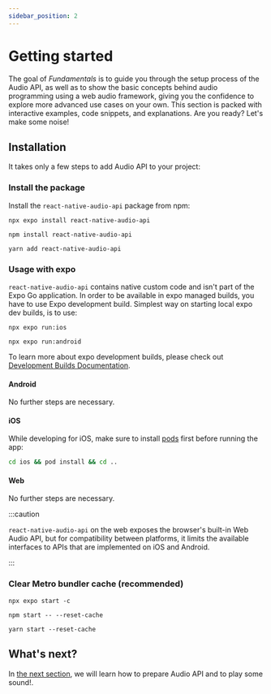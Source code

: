 ```yaml
---
sidebar_position: 2
---
```



# Getting started

The goal of _Fundamentals_ is to guide you through the setup process of the Audio API, as well as to show the basic concepts behind audio programming using a web audio framework, giving you the confidence to explore more advanced use cases on your own. This section is packed with interactive examples, code snippets, and explanations. Are you ready? Let's make some noise!

## Installation

It takes only a few steps to add Audio API to your project:

### Install the package

Install the `react-native-audio-api` package from npm:

<Tabs groupId="package-managers">
  <TabItem value="expo" label="EXPO" default>

    npx expo install react-native-audio-api

  </TabItem>
  <TabItem value="npm" label="NPM">

    npm install react-native-audio-api

  </TabItem>
  <TabItem value="yarn" label="YARN">

    yarn add react-native-audio-api

  </TabItem>
</Tabs>

### Usage with expo

`react-native-audio-api` contains native custom code and isn't part of the Expo Go application. In order to be available in expo managed builds, you have to use Expo development build. Simplest way on starting local expo dev builds, is to use:

<Tabs groupId="expoStart">
  <TabItem value="ios" label="iOS" default>

    npx expo run:ios

  </TabItem>
  <TabItem value="android" label="Android">

    npx expo run:android

  </TabItem>
</Tabs>

To learn more about expo development builds, please check out [Development Builds Documentation](https://docs.expo.dev/develop/development-builds/introduction/).

#### Android

No further steps are necessary.

#### iOS

While developing for iOS, make sure to install [pods](https://cocoapods.org) first before running the app:

```bash
cd ios && pod install && cd ..
```

#### Web

No further steps are necessary.

:::caution

`react-native-audio-api` on the web exposes the browser's built-in Web Audio API, but for compatibility between platforms, it limits the available interfaces to APIs that are implemented on iOS and Android.

:::

### Clear Metro bundler cache (recommended)

<Tabs groupId="package-managers">
  <TabItem value="expo" label="EXPO" default>

    npx expo start -c

  </TabItem>
  <TabItem value="npm" label="NPM">

    npm start -- --reset-cache

  </TabItem>
  <TabItem value="yarn" label="YARN">

    yarn start --reset-cache

  </TabItem>
</Tabs>

## What's next?

In [the next section](/guides/lets-make-some-noise), we will learn how to prepare Audio API and to play some sound!.
